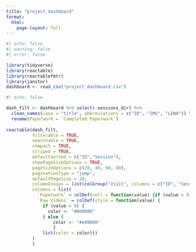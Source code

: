 ```yaml
---
title: "project_dashboard"
format: 
  html:
    page-layout: full
---
```


```r
#| echo: false
#| warning: false
#| error: false

library(tidyverse)
library(reactable)
library(reactablefmtr)
library(janitor)
dashboard <- read_csv("project_dashboard.csv")
```

```r
#| echo: false

dash_filt <- dashboard %>% select(-sessions_dir) %>% 
  clean_names(case = "title", abbreviations = c("ID", "IMU", "LENA")) %>% 
  rename(Paperwork = `Completed Paperwork`)
  
reactable(dash_filt, 
          filterable = TRUE, 
          searchable = TRUE, 
          compact = TRUE,
          striped = TRUE,
          defaultSorted = c("ID","Session"), 
          showPageSizeOptions = TRUE,
          pageSizeOptions = c(20, 40, 60, 80),
          paginationType = "jump",
          defaultPageSize = 20,
          columnGroups = list(colGroup("Visit", columns = c("ID", "Session"), sticky = "left")),
          columns = list(
            `Paperwork` = colDef(cell = function(value) {if (value > 0) "\u2714\ufe0f" else "\u274c"}),
            `Raw Videos` = colDef(style = function(value) {
              if (value > 0) {
                color <- "#008000"
              } else {
                  color <- "#e00000"
                  } 
              list(color = color)})
          )
          )
```
